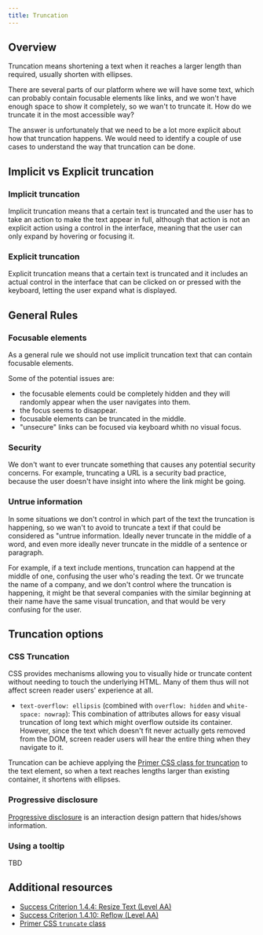 ```yaml
---
title: Truncation
---
```


## Overview

Truncation means shortening a text when it reaches a larger length than required, usually shorten with ellipses.

There are several parts of our platform where we will have some text, which can probably contain focusable elements like links,
and we won't have enough space to show it completely, so we wan't to truncate it. How do we truncate it in the most accessible way?

The answer is unfortunately that we need to be a lot more explicit about how that truncation happens.
We would need to identify a couple of use cases to understand the way that truncation can be done.

## Implicit vs Explicit truncation

### Implicit truncation

Implicit truncation means that a certain text is truncated and the user has to take an action to make the text appear in full, although that action is not an explicit action using a control in the interface, meaning that the user can only expand by hovering or focusing it.

### Explicit truncation

Explicit truncation means that a certain text is truncated and it includes an actual control in the interface that can be clicked on or pressed with the keyboard,
letting the user expand what is displayed.

## General Rules

### Focusable elements

As a general rule we should not use implicit truncation text that can contain focusable elements.

Some of the potential issues are:
- the focusable elements could be completely hidden and they will randomly appear when the user navigates into them.
- the focus seems to disappear.
- focusable elements can be truncated in the middle.
- "unsecure" links can be focused via keyboard whith no visual focus.

### Security

We don't want to ever truncate something that causes any potential security concerns.
For example, truncating a URL is a security bad practice, because the user doesn't have insight into where the link might be going.

### Untrue information

In some situations we don't control in which part of the text the truncation is happening, so we wan't to avoid to truncate a text if that could be considered as 
"untrue information.
Ideally never truncate in the middle of a word, and even more ideally never truncate in the middle of a sentence or paragraph.

For example, if a text include mentions, truncation can happend at the middle of one, confusing the user who's reading the text.
Or we truncate the name of a company, and we don't control where the truncation is happening, it might be that several companies with the similar beginning at their name have the same visual truncation, and that would be very confusing for the user.

## Truncation options

### CSS Truncation

CSS provides mechanisms allowing you to visually hide or truncate content without needing to touch the underlying HTML. Many of them thus will not affect screen reader users' experience at all.

- `text-overflow: ellipsis` (combined with `overflow: hidden` and `white-space: nowrap`): This combination of attributes allows for easy visual truncation of long text which might overflow outside its container.
However, since the text which doesn't fit never actually gets removed from the DOM, screen reader users will hear the entire thing when they navigate to it.

Truncation can be achieve applying the [Primer CSS class for truncation](https://primer.style/css/components/truncate) to the text element,
so when a text reaches lengths larger than existing container, it shortens with ellipses.

### Progressive disclosure

[Progressive disclosure](https://primer.style/design/ui-patterns/progressive-disclosure) is an interaction design pattern that hides/shows information.

### Using a tooltip

TBD

## Additional resources
- [Success Criterion 1.4.4: Resize Text (Level AA)](https://www.w3.org/WAI/WCAG21/Understanding/resize-text)
- [Success Criterion 1.4.10: Reflow (Level AA)](https://www.w3.org/WAI/WCAG21/Understanding/reflow.html)
- [Primer CSS `truncate` class](https://primer.style/css/components/truncate)
